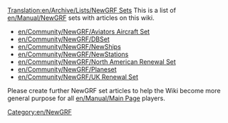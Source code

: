 [[Translation:en/Archive/Lists/NewGRF Sets]]
This is a list of [[en/Manual/NewGRF]] sets with articles on this wiki.

*[[en/Community/NewGRF/Aviators Aircraft Set]]
*[[en/Community/NewGRF/DBSet]]
*[[en/Community/NewGRF/NewShips]]
*[[en/Community/NewGRF/NewStations]]
*[[en/Community/NewGRF/North American Renewal Set]]
*[[en/Community/NewGRF/Planeset]]
*[[en/Community/NewGRF/UK Renewal Set]]

Please create further NewGRF set articles to help the Wiki become more general purpose for all [[en/Manual/Main Page]] players.

[[Category:en/NewGRF]]